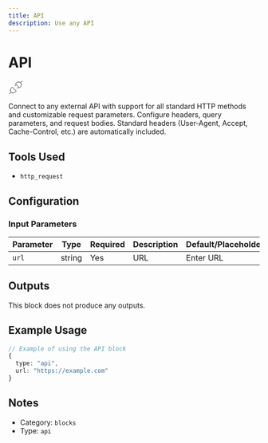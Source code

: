 ```yaml
---
title: API
description: Use any API
---
```



# API

<BlockInfoCard 
  type="api"
  color="#2F55FF"
  category="blocks"
/>

<div className="not-prose my-6 flex justify-center"><svg
      {...props}
      width="30"
      height="30"
      viewBox="0 0 30 30"
      fill="none"
      xmlns="http://www.w3.org/2000/svg"
    >
      <path
        d="M5.61111 24.3889C8.5 27.2778 12.4722 25.4722 13.5556 24.3889L15.7222 22.2222L7.77778 14.2778L5.61111 16.4444C4.52778 17.5278 2.72222 21.5 5.61111 24.3889ZM5.61111 24.3889L2 28M24.3889 5.61111C21.5 2.72222 17.5278 4.52778 16.4444 5.61111L14.2778 7.77778L22.2222 15.7222L24.3889 13.5556C25.4722 12.4722 27.2778 8.5 24.3889 5.61111ZM24.3889 5.61111L28 2M15.7222 9.22222L12.8333 12.1111M20.7778 14.2778L17.8889 17.1667"
        stroke="currentColor"
        strokeWidth="2.5"
        strokeLinecap="round"
        strokeLinejoin="round"
      />
    </svg></div>

Connect to any external API with support for all standard HTTP methods and customizable request parameters. Configure headers, query parameters, and request bodies. Standard headers (User-Agent, Accept, Cache-Control, etc.) are automatically included.

## Tools Used

- `http_request`

## Configuration

### Input Parameters

| Parameter | Type | Required | Description | Default/Placeholder |
| --------- | ---- | -------- | ----------- | ------------------ |
| `url` | string | Yes | URL | Enter URL |



## Outputs

This block does not produce any outputs.

## Example Usage

```typescript
// Example of using the API block
{
  type: "api",
  url: "https://example.com"
}
```

## Notes

- Category: `blocks`
- Type: `api`
